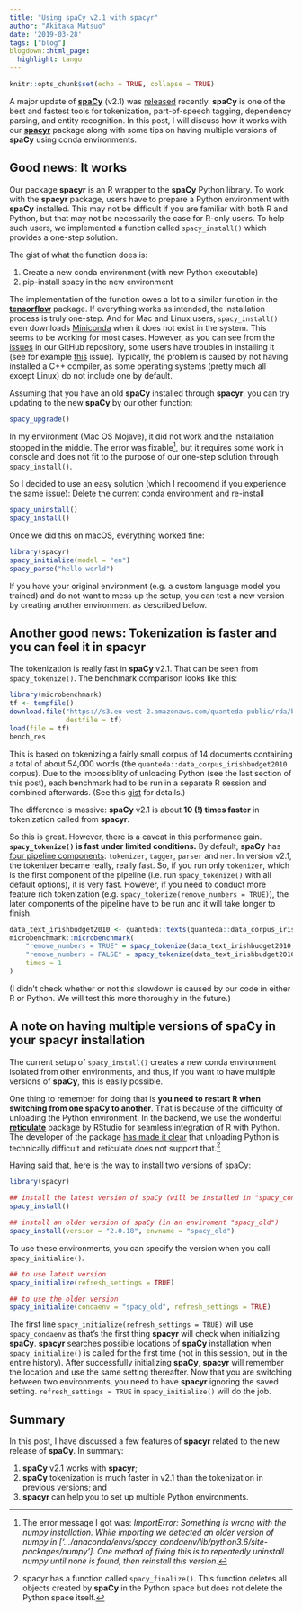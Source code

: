 ```yaml
---
title: "Using spaCy v2.1 with spacyr"
author: "Akitaka Matsuo"
date: '2019-03-28'
tags: ["blog"]
blogdown::html_page:
  highlight: tango
---
```


```r
knitr::opts_chunk$set(echo = TRUE, collapse = TRUE)
```

A major update of [**spaCy**](https://spacy.io) (v2.1) was [released](https://github.com/explosion/spaCy/releases/tag/v2.1.0) recently. **spaCy** is one of the best and fastest tools for tokenization, part-of-speech tagging, dependency parsing, and entity recognition. In this post, I will discuss how it works with our [**spacyr**](https://spacyr.quanteda.io) package along with some tips on having multiple versions of **spaCy** using conda environments.

## Good news: It works

Our package **spacyr** is an R wrapper to the **spaCy** Python library. To work with the **spacyr** package, users have to prepare a Python environment with  **spaCy** installed. This may not be difficult if you are familiar with both R and Python, but that may not be necessarily the case for R-only users. To help such users, we implemented a function called `spacy_install()` which provides a one-step solution.

The gist of what the function does is:

1. Create a new conda environment (with new Python executable)
2. pip-install spacy in the new environment 

The implementation of the function owes a lot to a similar function in the [**tensorflow**](https://www.tensorflow.org) package. If everything works as intended, the installation process is truly one-step. And for Mac and Linux users, `spacy_install()` even downloads [Miniconda](https://docs.conda.io/en/latest/miniconda.html) when it does not exist in the system. This seems to be working for most cases. However, as you can see from the [issues](https://github.com/quanteda/spacyr/issues?utf8=%E2%9C%93&q=is%3Aissue) in our GitHub repository, some users have troubles in installing it (see for example [this](https://github.com/quanteda/spacyr/issues/156) issue). Typically, the problem is caused by not having installed a C++ compiler, as some operating systems (pretty much all except Linux) do not include one by default. 

Assuming that you have an old **spaCy** installed through **spacyr**, you can try updating to the new **spaCy** by our other function:

```r
spacy_upgrade()
```

In my environment (Mac OS Mojave), it did not work and the installation stopped in the middle. The error was fixable^[The error message I got was: *ImportError: Something is wrong with the numpy installation. While importing we detected an older version of numpy in ['.../anaconda/envs/spacy_condaenv/lib/python3.6/site-packages/numpy']. One method of fixing this is to repeatedly uninstall numpy until none is found, then reinstall this version.*], but it requires some work in console and does not fit to the purpose of our one-step solution through `spacy_install()`.

So I decided to use an easy solution (which I recoomend if you experience the same issue): Delete the current conda environment and re-install

```r
spacy_uninstall() 
spacy_install()
```

Once we did this on macOS, everything worked fine:

```r
library(spacyr)
spacy_initialize(model = "en")
spacy_parse("hello world")
```

If you have your original environment (e.g. a custom language model you trained) and do not want to mess up the setup, you can test a new version by creating another environment as described below.


## Another good news: Tokenization is faster and you can feel it in spacyr

The tokenization is really fast in **spaCy** v2.1. That can be seen from `spacy_tokenize()`. The benchmark comparison looks like this:

```r
library(microbenchmark)
tf <- tempfile()
download.file("https://s3.eu-west-2.amazonaws.com/quanteda-public/rda/bench_res.rda", 
              destfile = tf)
load(file = tf)
bench_res
```

This is based on tokenizing a fairly small corpus of 14 documents containing a total of about 54,000 words (the `quanteda::data_corpus_irishbudget2010` corpus).  Due to the impossiblity of unloading Python (see the last section of this post), each benchmark had to be run in a separate R session and combined afterwards. (See this [gist](https://gist.github.com/amatsuo/7f64299310a110bd8158e3c2b262ff0b) for details.)

The difference is massive: **spaCy** v2.1 is about **10 (!) times faster** in tokenization called from **spacyr**.

So this is great.  However, there is a caveat in this performance gain. **`spacy_tokenize()` is fast under limited conditions.** By default, **spaCy** has [four pipeline components](https://spacy.io/usage/processing-pipelines): `tokenizer`, `tagger`, `parser` and `ner`. In version v2.1, the tokenizer became really, really fast. So, if you run only `tokenizer`, which is the first component of the pipeline (i.e. run `spacy_tokenize()` with all default options), it is very fast. However, if you need to conduct more feature rich tokenization (e.g. `spacy_tokenize(remove_numbers = TRUE)`), the later components of the pipeline have to be run and it will take longer to finish.

```r
data_text_irishbudget2010 <- quanteda::texts(quanteda::data_corpus_irishbudget2010)
microbenchmark::microbenchmark(
    "remove_numbers = TRUE" = spacy_tokenize(data_text_irishbudget2010, remove_numbers = TRUE),
    "remove_numbers = FALSE" = spacy_tokenize(data_text_irishbudget2010),
    times = 1
)

```

(I didn't check whether or not this slowdown is caused by our code in either R or Python.  We will test this more thoroughly in the future.)


## A note on having multiple versions of spaCy in your spacyr installation

The current setup of `spacy_install()` creates a new conda environment isolated from other environments, and thus, if you want to have multiple versions of **spaCy**, this is easily possible.

One thing to remember for doing that is **you need to restart R when switching from one spaCy to another**. That is because of the difficulty of unloading the Python environment.  In the backend, we use the wonderful [**reticulate**](https://github.com/rstudio/reticulate/) package by RStudio for seamless integration of R with Python. The developer of the package [has made it clear](https://github.com/rstudio/reticulate/issues/27#issuecomment-288728371) that unloading Python is technically difficult and reticulate does not support that.^[spacyr has a function called `spacy_finalize()`. This function deletes all objects created by **spaCy** in the Python space but does not delete the Python space itself.]

Having said that, here is the way to install two versions of spaCy:

```r
library(spacyr)

## install the latest version of spaCy (will be installed in "spacy_condaenv")
spacy_install()

## install an older version of spaCy (in an enviroment "spacy_old")
spacy_install(version = "2.0.18", envname = "spacy_old")
```

To use these environments, you can specify the version when you call `spacy_initialize()`.

```r
## to use latest version
spacy_initialize(refresh_settings = TRUE)

## to use the older version
spacy_initialize(condaenv = "spacy_old", refresh_settings = TRUE)
```

The first line `spacy_initialize(refresh_settings = TRUE)` will use `spacy_condaenv` as that's the first thing **spacyr** will check when initializing **spaCy**. **spacyr** searches possible locations of **spaCy** installation when `spacy_initialize()` is called for the first time (not in this session, but in the entire history). After successfully initializing **spaCy**, **spacyr** will remember the location and use the same setting thereafter. Now that you are switching between two environments, you need to have **spacyr** ignoring the saved setting. `refresh_settings = TRUE` in `spacy_initialize()` will do the job.

## Summary

In this post, I have discussed a few features of **spacyr** related to the new release of **spaCy**. In summary:

1. **spaCy** v2.1 works with **spacyr**;
2. **spaCy** tokenization is much faster in v2.1 than the tokenization in previous versions; and
3. **spacyr** can help you to set up multiple Python environments.


